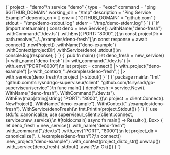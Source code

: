 

<Tabs>
<TabItem value="hcl" label="HCL">
  <CodeBlock language="hcl">{`
project = "demo"\n
service "demo" {
  type = "exec"
  command = "ping $GITHUB_DOMAIN"
  working_dir = "/tmp"
  description = "Ping Service Example"
  depends_on = []
  env = {
    "GITHUB_DOMAIN" = "github.com"
  }
  stdout = "/tmp/demo-stdout.log"
  stderr = "/tmp/demo-stderr.log"
}
  `}
  </CodeBlock>
</TabItem>

<TabItem value="typescript" label="TypeScript">
  <CodeBlock language="typescript">
    {`
if (import.meta.main) {
  const deno = new Service()
    .withName("deno-fresh")
    .withCommand("./dev.ts")
    .withEnv({
      PORT: "8000",
    });\n
  const projectDir = path.resolve("../../examples/deno-fresh");\n
  const response = await connect()
    .newProject()
    .withName("deno-example")
    .withContext(projectDir)
    .withService(deno)
    .stdout();\n
    console.log(response);
}
`}

  </CodeBlock>
</TabItem>

<TabItem value="gleam" label="Gleam">
  <CodeBlock language="gleam">
    {`
pub fn main() {
  let deno_fresh =
    new_service()
    |> with_name("deno-fresh")
    |> with_command("./dev.ts")
    |> with_env(["PORT=8000"])\n
  let project =
    connect()
    |> with_project("deno-example")
    |> with_context(
      "../examples/deno-fresh",
    )
    |> with_service(deno_fresh)\n
  project
  |> stdout()
}
`}

  </CodeBlock>
</TabItem>

<TabItem value="go" label="Go">
  <CodeBlock language="go">
    {`
package main\n
  "fmt"
  "github.com/tsirysndr/go-superviseur/client"
  "github.com/tsirysndr/go-superviseur/service"
)\n
func main() {
  denoFresh := service.New().
    WithName("deno-fresh").
    WithCommand("./dev.ts").
    WithEnv(map[string]string{
      "PORT": "8000",
    })\n
  project := client.Connect().
    NewProject().
    WithName("deno-example").
    WithContext("../examples/deno-fresh").
    WithService(denoFresh)\n
  fmt.Println(project.Stdout())
}
`}

  </CodeBlock>
</TabItem>

<TabItem value="rust" label="Rust">
  <CodeBlock language="rust">
    {`
use std::fs::canonicalize;
use superviseur_client::{client::connect, service::new_service};\n
#[tokio::main]
async fn main() -> Result<(), Box<dyn std::error::Error>> {
    let deno_fresh = new_service()
        .with_name("deno-fresh")
        .with_command("./dev.ts")
        .with_env("PORT", "8000");\n
    let project_dir = canonicalize("../../examples/deno-fresh")?;\n
    connect()
        .new_project("deno-example")
        .with_context(project_dir.to_str().unwrap())
        .with_service(deno_fresh)
        .stdout()
        .await?;\n
    Ok(())
}
`}

  </CodeBlock>
</TabItem>

</Tabs>
